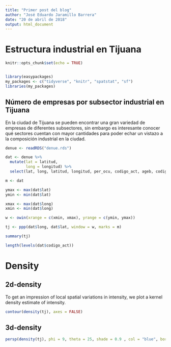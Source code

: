 ```yaml
---
title: "Primer post del blog"
author: "José Eduardo Jaramillo Barrera"
date: "20 de abril de 2018"
output: html_document
---
```


# Estructura industrial en Tijuana

```r
knitr::opts_chunk$set(echo = TRUE)


library(easypackages)
my_packages <- c("tidyverse", "knitr", "spatstat", "sf")
libraries(my_packages)

```


## Número de empresas por subsector industrial en Tijuana

En la ciudad de Tijuana se pueden encontrar una gran variedad de empresas de diferentes subsectores, sin embargo es interesante conocer qué sectores cuentan con mayor cantidades para poder echar un vistazo a la composición industrial en la ciudad. 


```r
denue <- readRDS("denue.rds")

dat <- denue %>%
  mutate(lat = latitud,
         long = longitud) %>%
  select(lat, long, latitud, longitud, per_ocu, codigo_act, ageb, codigo_industria)

m <- dat

ymax <- max(dat$lat)
ymin <- min(dat$lat)

xmax <- max(dat$long)
xmin <- min(dat$long)

w <- owin(xrange = c(xmin, xmax), yrange = c(ymin, ymax))

tj <- ppp(dat$long, dat$lat, window = w, marks = m)

summary(tj)

length(levels(dat$codigo_act))
```

# Density
## 2d-density


To get an impression of local spatial variations in intensity, we plot a kernel density estimate of intensity.


```r

contour(density(tj), axes = FALSE)

```

## 3d-density

```r


persp(density(tj), phi = 9, theta = 25, shade = 0.9 , col = "blue", border = "grey", scale = FALSE)

```





```r





```




































